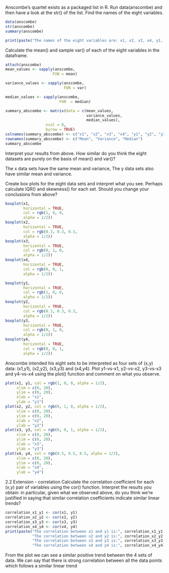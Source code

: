 Anscombe’s quartet exists as a packaged list in R. Run data(anscombe) and then have a look at the str() of the  list. Find the names of the eight variables.
```r
data(anscombe)
str(anscombe)
summary(anscombe)
```

```r
print(paste("The names of the eight variables are: x1, x2, x3, x4, y1, y2, y3 and y4"))
```

Calculate the mean() and sample var() of each of the eight variables in the dataframe.
```r
attach(anscombe)
mean_values <- sapply(anscombe,
                     FUN = mean)

variance_values <- sapply(anscombe,
                          FUN = var)

median_values <- sapply(anscombe, 
                        FUN  = median)

summary_abscombe <- matrix(data = c(mean_values, 
                                    variance_values, 
                                    median_values), 
                  ncol = 8, 
                  byrow = TRUE)
colnames(summary_abscombe) <- c("x1", "x2", "x3", "x4", "y1", "y2", "y3", "y4")
rownames(summary_abscombe) <- c("Mean", "Variance", "Median")
summary_abscombe

```

Interpret your results from above. How similar do you think the eight datasets are purely on the basis of mean() and  var()?

The x data sets have the same mean and variance, 
The y data sets also have similar mean and variance.


Create box plots for the eight data sets and interpret what you see. Perhaps calculate IQR() and skewness() for each set. Should you change your conclusions from above?
```r
boxplot(x1, 
        horizontal = TRUE, 
        col = rgb(1, 0, 0, 
        alpha = 1/2))
boxplot(x2, 
        horizontal = TRUE, 
        col = rgb(0.3, 0.3, 0.3, 
        alpha = 1/2))
boxplot(x3, 
        horizontal = TRUE, 
        col = rgb(0, 1, 0, 
        alpha = 1/2))
boxplot(x4, 
        horizontal = TRUE, 
        col = rgb(0, 0, 1, 
        alpha = 1/2))

```
```r
boxplot(y1, 
        horizontal = TRUE, 
        col = rgb(1, 0, 0, 
        alpha = 1/2))
boxplot(y2, 
        horizontal = TRUE, 
        col = rgb(0.3, 0.3, 0.3, 
        alpha = 1/2))
boxplot(y3, 
        horizontal = TRUE, 
        col = rgb(0, 1, 0, 
        alpha = 1/2))
boxplot(y4, 
        horizontal = TRUE, 
        col = rgb(0, 0, 1, 
        alpha = 1/2))
```

Anscombe intended his eight sets to be interpreted as four sets of (x,y) data: (x1,y1), (x2,y2), (x3,y3) and (x4,y4). Plot y1-vs-x1, y2-vs-x2, y3-vs-x3 and y4-vs-x4 using the plot() function and comment on what you observe.
```r
plot(x1, y1, col = rgb(1, 0, 0, alpha = 1/2), 
     xlim = c(0, 20),
     ylim = c(0, 20),
     xlab = "x1", 
     ylab = "y1")
plot(x2, y2, col = rgb(0, 1, 0, alpha = 1/2), 
     xlim = c(0, 20),
     ylim = c(0, 20),
     xlab = "x2", 
     ylab = "y2")
plot(x3, y3, col = rgb(0, 0, 1, alpha = 1/2), 
     xlim = c(0, 20),
     ylim = c(0, 20),
     xlab = "x3", 
     ylab = "y3")
plot(x4, y4, col = rgb(0.5, 0.5, 0.5, alpha = 1/2), 
     xlim = c(0, 20),
     ylim = c(0, 20),
     xlab = "x4", 
     ylab = "y4")
```


2.2 Extension - correlation
Calculate the correlation coefficient for each (x,y) pair of variables using the cor() function. Interpret the results you obtain: in particular, given what we observed above, do you think we’re justified in saying that similar correlation coefficients indicate similar linear trends?

```r
correlation_x1_y1 <- cor(x1, y1)
correlation_x2_y2 <- cor(x2, y2)
correlation_x3_y3 <- cor(x3, y3)
correlation_x4_y4 <- cor(x4, y4)
print(paste("The correlation between x1 and y1 is:", correlation_x1_y1, 
            "The correlation between x2 and y2 is:", correlation_x2_y2,
            "The correlation between x3 and y3 is:", correlation_x3_y3,
            "The correlation between x4 and y4 is:", correlation_x4_y4))
```

From the plot we can see a similar positive trend between the 4 sets of data. 
We can say that there is strong correlation between all the data points which follows a similar linear trend
